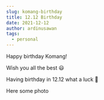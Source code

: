 ```yaml
---
slug: komang-birthday
title: 12.12 Birthday
date: 2021-12-12
author: ardinusawan
tags:
  - personal
---
```

Happy birthday Komang!

Wish you all the best 😃

Having birthday in 12.12 what a luck 🥲

Here some photo

![]()